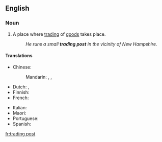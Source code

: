 ==English==
{{wikipedia}}

===Noun===
{{en-noun}}

# A place where [[trading]] of [[goods]] takes place.
#: ''He runs a small '''trading post''' in the vicinity of New Hampshire.''

====Translations====
{{trans-top|place where trading of goods takes place}}
* Chinese:
*: Mandarin: {{t|cmn|貿易站|sc=Hani}}, {{t|cmn|贸易站|tr=màoyìzhàn|sc=Hani}}, {{t|cmn|交易站|tr=jiāoyìzhàn|sc=Hani}}
* Dutch: {{t|nl|handelspost|c}}, {{t|nl|handelsplaats|m|f}}
* Finnish: {{t|fi|kauppapaikka}}
* French: {{t+|fr|comptoir|m}}
{{trans-mid}}
* Italian: {{t|it|base commerciale|f}}
* Maori: {{t|mi|wharehokohoko}}
* Portuguese: {{t|pt|[[entreposto]] [[comercial]]|m}}
* Spanish: {{t|es|puesto comercial|m}}
{{trans-bottom}}

[[fr:trading post]]